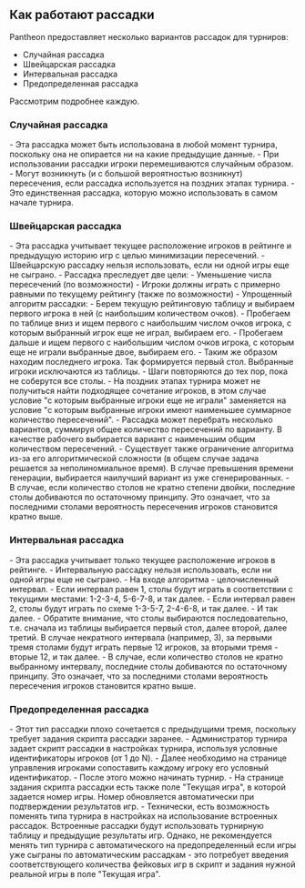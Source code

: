 
<Meta title='Как работают рассадки - Mahjong Pantheon'
      description='Алгоритмы работы рассадок в системе Mahjong Pantheon' />

## Как работают рассадки

Pantheon предоставляет несколько вариантов рассадок для турниров:

- Случайная рассадка
- Швейцарская рассадка
- Интервальная рассадка
- Предопределенная рассадка

Рассмотрим подробнее каждую.

### Случайная рассадка
<section className='sparseList'>
- Эта рассадка может быть использована в любой момент турнира, поскольку она не опирается ни на какие предыдущие данные.
- При использовании рассадки игроки перемешиваются случайным образом.
- Могут возникнуть (и с большой вероятностью возникнут) пересечения, если рассадка используется на поздних этапах турнира.
- Это единственная рассадка, которую можно использовать в самом начале турнира.
</section>

### Швейцарская рассадка
<section className='sparseList'>
- Эта рассадка учитывает текущее расположение игроков в рейтинге и предыдущую историю игр с целью минимизации пересечений.
- Швейцарскую рассадку нельзя использовать, если ни одной игры еще не сыграно.
- Рассадка преследует две цели:
  - Уменьшение числа пересечений (по возможности)
  - Игроки должны играть с примерно равными по текущему рейтингу (также по возможности)
- Упрощенный алгоритм рассадки:
  - Берем текущую рейтинговую таблицу и выбираем первого игрока в ней (с наибольшим количеством очков).
  - Пробегаем по таблице вниз и ищем первого с наибольшим числом очков игрока, с которым выбранный игрок еще не играл,
    выбираем его.
  - Пробегаем дальше и ищем первого с наибольшим числом очков игрока, с которым еще не играли выбранные двое, выбираем его.
  - Таким же образом находим последнего игрока. Так формируется первый стол. Выбранные игроки исключаются из таблицы.
  - Шаги повторяются до тех пор, пока не соберутся все столы.
  - На поздних этапах турнира может не получиться найти подходящее сочетание игроков, в этом случае условие
    "с которым выбранные игроки еще не играли" заменяется на условие "с которым выбранные игроки имеют наименьшее
    суммарное количество пересечений".
  - Рассадка может перебрать несколько вариантов, суммируя общее количество пересечений по варианту. В качестве рабочего
    выбирается вариант с наименьшим общим количеством пересечений.
  - Существует также ограничение алгоритма из-за его алгоритмической сложности (в общем случае задача решается
    за неполиномиальное время). В случае превышения времени генерации, выбирается наилучший вариант из уже сгенерированных.
  - В случае, если количество столов не кратно степени двойки, последние столы добиваются по остаточному принципу. Это
    означает, что за последними столами вероятность пересечения игроков становится кратно выше.
</section>

### Интервальная рассадка
<section className='sparseList'>
- Эта рассадка учитывает только текущее расположение игроков в рейтинге.
- Интервальную рассадку нельзя использовать, если ни одной игры еще не сыграно.
- На входе алгоритма - целочисленный интервал.
  - Если интервал равен 1, столы будут играть в соответствии с текущими местами: 1-2-3-4, 5-6-7-8, и так далее.
  - Если интервал равен 2, столы будут играть по схеме 1-3-5-7, 2-4-6-8, и так далее.
  - И так далее.
- Обратите внимание, что столы выбираются последовательно, т.е. сначала из таблицы выбирается первый стол, далее второй,
  далее третий. В случае некратного интервала (например, 3), за первыми тремя столами будут играть первые 12 игроков,
  за вторыми тремя - вторые 12, и так далее.
- В случае, если количество столов не кратно выбранному интервалу, последние столы добиваются по остаточному принципу. Это
  означает, что за последними столами вероятность пересечения игроков становится кратно выше.
</section>

### Предопределенная рассадка
<section className='sparseList'>
- Этот тип рассадки плохо сочетается с предыдущими тремя, поскольку требует задания скрипта рассадки заранее.
- Администратор турнира задает скрипт рассадки в настройках турнира, используя условные идентификаторы игроков (от 1 до N).
- Далее необходимо на странице управления игроками сопоставить каждому игроку его условный идентификатор.
- После этого можно начинать турнир.
- На странице задания скрипта рассадки есть также поле "Текущая игра", в которой задается номер игры. Номер обновляется
  автоматически при подтверждении результатов игр.
- Технически, есть возможность поменять типа турнира в настройках на использование встроенных рассадок. Встроенные
  рассадки будут использовать турнирную таблицу и предыдущие результаты игр. Однако, не рекомендуется менять тип
  турнира с автоматического на предопределенный если игры уже сыграны по автоматическим рассадкам - это потребует
  введения соответствующего количества фейковых игр в скрипт и задания нужной реальной игры в поле "Текущая игра".
</section>
